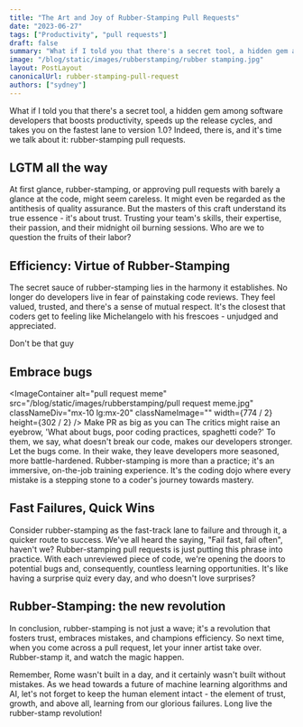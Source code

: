 ```yaml
---
title: "The Art and Joy of Rubber-Stamping Pull Requests"
date: "2023-06-27"
tags: ["Productivity", "pull requests"]
draft: false
summary: "What if I told you that there's a secret tool, a hidden gem among software developers that boosts productivity, speeds up the release cycles, and takes you on the fastest lane to version 1.0? Indeed, there is, and it's time we talk about it: rubber-stamping pull requests."
image: "/blog/static/images/rubberstamping/rubber stamping.jpg"
layout: PostLayout
canonicalUrl: rubber-stamping-pull-request
authors: ["sydney"]
---
```


What if I told you that there's a secret tool, a hidden gem among software developers that boosts productivity, speeds up the release cycles, and takes you on the fastest lane to version 1.0? Indeed, there is, and it's time we talk about it: <span className="rainbow-button font-bold hover:cursor-auto">rubber-stamping pull requests.</span>

<ImageContainer
  alt="untested pull request let me in meme"
  src="/blog/static/images/rubberstamping/untested pull request let me in meme.jpg"
  classNameDiv="mx-10 lg:mx-20"
  classNameImage=""
  width={894}
  height={898}
/>

## LGTM all the way

At first glance, rubber-stamping, or approving pull requests with barely a glance at the code, might seem careless. It might even be regarded as the antithesis of quality assurance. But the masters of this craft understand its true essence - it's about trust. Trusting your team's skills, their expertise, their passion, and their midnight oil burning sessions. Who are we to question the fruits of their labor?

## Efficiency: Virtue of Rubber-Stamping

The secret sauce of rubber-stamping lies in the harmony it establishes. No longer do developers live in fear of painstaking code reviews. They feel valued, trusted, and there's a sense of mutual respect. It's the closest that coders get to feeling like Michelangelo with his frescoes - unjudged and appreciated.

<ImageContainer
  alt="code review meme"
  src="/blog/static/images/rubberstamping/code review meme.jpg"
  classNameDiv="mx-10 lg:mx-20"
  classNameImage=""
  width={774}
  height={1020}
/>
<SubImageText classNameDiv="" classNameText="lg:w-80 ">
  Don't be that guy
</SubImageText>

## Embrace bugs

<ImageContainer
  alt="pull request meme"
  src="/blog/static/images/rubberstamping/pull request meme.jpg"
  classNameDiv="mx-10 lg:mx-20"
  classNameImage=""
  width={774 / 2}
  height={302 / 2}
/>
<SubImageText classNameDiv="" classNameText="lg:w-80 ">
  Make PR as big as you can
</SubImageText>
The critics might raise an eyebrow, 'What about bugs, poor coding practices, spaghetti code?' To
them, we say, what doesn't break our code, makes our developers stronger. Let the bugs come. In
their wake, they leave developers more seasoned, more battle-hardened. Rubber-stamping is more than
a practice; it's an immersive, on-the-job training experience. It's the coding dojo where every
mistake is a stepping stone to a coder's journey towards mastery.

<Callout title="what doesn't break our code, makes our developers stronger" />

## Fast Failures, Quick Wins

Consider rubber-stamping as the fast-track lane to failure and through it, a quicker route to success. We've all heard the saying, "Fail fast, fail often", haven't we? Rubber-stamping pull requests is just putting this phrase into practice. With each unreviewed piece of code, we're opening the doors to potential bugs and, consequently, countless learning opportunities. It's like having a surprise quiz every day, and who doesn't love surprises?

<ImageContainer
  alt="seal of approval pull request meme"
  src="/blog/static/images/rubberstamping/seal of approval pull request meme.jpg"
  classNameDiv="mx-10 lg:mx-20"
  classNameImage=""
  width={1236}
  height={1318}
/>

## Rubber-Stamping: the new revolution

In conclusion, rubber-stamping is not just a wave; it's a revolution that fosters trust, embraces mistakes, and champions efficiency. So next time, when you come across a pull request, let your inner artist take over. Rubber-stamp it, and watch the magic happen.

Remember, Rome wasn't built in a day, and it certainly wasn't built without mistakes. As we head towards a future of machine learning algorithms and AI, let's not forget to keep the human element intact - the element of trust, growth, and above all, learning from our glorious failures. Long live the rubber-stamp revolution!
